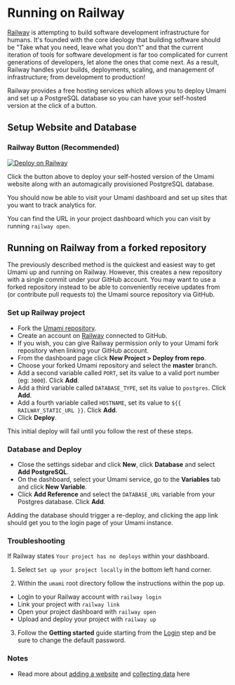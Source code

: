 # Running on Railway

[Railway](https://railway.app/) is attempting to build software development infrastructure for humans. It's founded with the core ideology that building software should be "Take what you need, leave what you don't" and that the current iteration of tools for software development is far too complicated for current generations of developers, let alone the ones that come next. As a result, Railway handles your builds, deployments, scaling, and management of infrastructure; from development to production!

Railway provides a free hosting services which allows you to deploy Umami and set up a PostgreSQL database so you can have your self-hosted version at the click of a button.

## Setup Website and Database

### Railway Button (Recommended)

[![Deploy on Railway](https://railway.app/button.svg)](https://railway.app/new/template/umami-analytics)

Click the button above to deploy your self-hosted version of the Umami website along with an automagically provisioned PostgreSQL database.

You should now be able to visit your Umami dashboard and set up sites that you want to track analytics for.

You can find the URL in your project dashboard which you can visit by running `railway open`.

## Running on Railway from a forked repository

The previously described method is the quickest and easiest way to get Umami up and running on Railway. However, this creates a new repository with a single commit under your GitHub account. You may want to use a forked repository instead to be able to conveniently receive updates from (or contribute pull requests to) the Umami source repository via GitHub.

### Set up Railway project

- Fork the [Umami repository](https://github.com/umami-software/umami).
- Create an account on [Railway](https://railway.app/) connected to GitHub.
- If you wish, you can give Railway permission only to your Umami fork repository when linking your GitHub account.
- From the dashboard page click **New Project > Deploy from repo**.
- Choose your forked Umami repository and select the **master** branch.
- Add a second variable called `PORT`, set its value to a valid port number (eg: `3000`). Click **Add**.
- Add a third variable called `DATABASE_TYPE`, set its value to `postgres`. Click **Add**.
- Add a fourth variable called `HOSTNAME`, set its value to `${{ RAILWAY_STATIC_URL }}`. Click **Add**.
- Click **Deploy**.

This initial deploy will fail until you follow the rest of these steps.

### Database and Deploy

- Close the settings sidebar and click **New**, click **Database** and select **Add PostgreSQL**.
- On the dashboard, select your Umami service, go to the **Variables** tab and click **New Variable**.
- Click **Add Reference** and select the `DATABASE_URL` variable from your Postgres database. Click **Add**.

Adding the database should trigger a re-deploy, and clicking the app link should get you to the login page of your Umami instance.

### Troubleshooting

If Railway states `Your project has no deploys` within your dashboard.

1. Select `Set up your project locally` in the bottom left hand corner.

2. Within the `umami` root directory follow the instructions within the pop up.
  - Login to your Railway account with `railway login`
  - Link your project with `railway link`
  - Open your project dashboard with `railway open`
  - Upload and deploy your project with `railway up`

3. Follow the **Getting started** guide starting from the [Login](/docs/login) step and be sure to change the default password.

### Notes

- Read more about [adding a website](https://umami.is/docs/add-a-website) and [collecting data](https://umami.is/docs/collect-data) here
